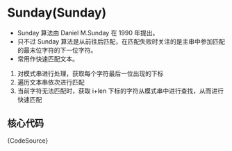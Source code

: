
# Sunday(Sunday)

- Sunday 算法由 Daniel M.Sunday 在 1990 年提出。
- 只不过 Sunday 算法是从前往后匹配，在匹配失败时关注的是主串中参加匹配的最末位字符的下一位字符。
- 常用作快速匹配文本。

1. 对模式串进行处理，获取每个字符最后一位出现的下标
1. 遍历文本串依次进行匹配
1. 当前字符无法匹配时，获取 i+len 下标的字符从模式串中进行查找，从而进行快速匹配



## 核心代码

<CodeBlock language="tsx">{CodeSource}</CodeBlock>